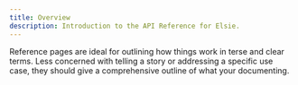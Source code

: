 ```yaml
---
title: Overview
description: Introduction to the API Reference for Elsie.
---
```


Reference pages are ideal for outlining how things work in terse and clear terms.
Less concerned with telling a story or addressing a specific use case, they should give a comprehensive outline of what your documenting.
